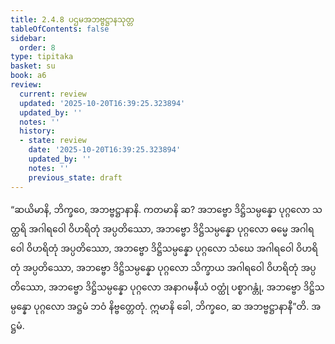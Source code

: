 ```yaml
---
title: 2.4.8 ပဌမအဘဗ္ဗဋ္ဌာနသုတ္တ
tableOfContents: false
sidebar:
  order: 8
type: tipitaka
basket: su
book: a6
review:
  current: review
  updated: '2025-10-20T16:39:25.323894'
  updated_by: ''
  notes: ''
  history:
  - state: review
    date: '2025-10-20T16:39:25.323894'
    updated_by: ''
    notes: ''
    previous_state: draft
---
```



<DynamicBreadcrumb />


<ReviewStatus review={frontmatter.review} showDetails={true} />

<HypothesisAnnotation frontmatter={frontmatter} />

<Division number="92" book="a6" e="ch" v="16" p="382">

<Paragraph number="703" book="a6">
“ဆယိမာနိ, ဘိက္ခဝေ, အဘဗ္ဗဋ္ဌာနာနိ. ကတမာနိ ဆ? အဘဗ္ဗော ဒိဋ္ဌိသမ္ပန္နော ပုဂ္ဂလော သတ္ထရိ အဂါရဝေါ ဝိဟရိတုံ အပ္ပတိဿော, အဘဗ္ဗော ဒိဋ္ဌိသမ္ပန္နော ပုဂ္ဂလော ဓမ္မေ အဂါရဝေါ ဝိဟရိတုံ အပ္ပတိဿော, အဘဗ္ဗော ဒိဋ္ဌိသမ္ပန္နော ပုဂ္ဂလော သံဃေ အဂါရဝေါ ဝိဟရိတုံ အပ္ပတိဿော, အဘဗ္ဗော ဒိဋ္ဌိသမ္ပန္နော ပုဂ္ဂလော သိက္ခာယ အဂါရဝေါ ဝိဟရိတုံ အပ္ပတိဿော, အဘဗ္ဗော ဒိဋ္ဌိသမ္ပန္နော ပုဂ္ဂလော အနာဂမနီယံ ဝတ္ထုံ ပစ္စာဂန္တုံ, အဘဗ္ဗော ဒိဋ္ဌိသမ္ပန္နော ပုဂ္ဂလော အဋ္ဌမံ ဘဝံ နိဗ္ဗတ္တေတုံ. ဣမာနိ ခေါ, ဘိက္ခဝေ, ဆ အဘဗ္ဗဋ္ဌာနာနီ”တိ.

</Paragraph>
</Division>

<Paragraph number="704" type="center" book="a6">
အဋ္ဌမံ.
</Paragraph>